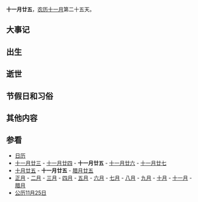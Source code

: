 {{Lunar11Calendar}}
'''十一月廿五'''，[[农历|农历]][[十一月_(农历)|十一月]]第二十五天。

==大事记==

==出生==

==逝世==

==节假日和习俗==

==其他内容==

==参看==
*[[历史上的今天|日历]]
*[[十一月廿三|十一月廿三]] - [[十一月廿四|十一月廿四]] - '''十一月廿五''' - [[十一月廿六|十一月廿六]] - [[十一月廿七|十一月廿七]]
*[[十月廿五|十月廿五]] - '''十一月廿五''' - [[腊月廿五|腊月廿五]]
*[[正月|正月]] - [[二月_(农历)|二月]] - [[三月_(农历)|三月]] - [[四月_(农历)|四月]] - [[五月_(农历)|五月]] - [[六月_(农历)|六月]] - [[七月_(农历)|七月]] - [[八月_(农历)|八月]] - [[九月_(农历)|九月]] - [[十月_(农历)|十月]] - [[十一月_(农历)|十一月]] - [[腊月|腊月]]
*[[公历|公历]][[11月25日|11月25日]]